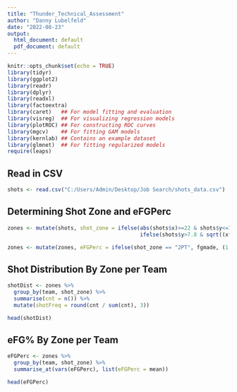 ---
title: "Thunder_Technical_Assessment"
author: "Danny Lubelfeld"
date: "2022-08-23"
output:
  html_document: default
  pdf_document: default
---

```{r setup, include=FALSE}
knitr::opts_chunk$set(echo = TRUE)
library(tidyr)     
library(ggplot2)   
library(readr) 
library(dplyr)
library(readxl)
library(factoextra)
library(caret)   ## For model fitting and evaluation
library(visreg)  ## For visualizing regression models
library(plotROC) ## For constructing ROC curves
library(mgcv)    ## For fitting GAM models
library(kernlab) ## Contains an example dataset
library(glmnet)  ## For fitting regularized models
require(leaps)
```

## Read in CSV

```{r}
shots <- read.csv("C:/Users/Admin/Desktop/Job Search/shots_data.csv")

```

## Determining Shot Zone and eFGPerc

```{r}
zones <- mutate(shots, shot_zone = ifelse(abs(shots$x)>=22 & shots$y<=7.8, "C3", 
                                          ifelse(shots$y>7.8 & sqrt((x*x)+(y*y))>23.75, "NC3", "2PT")))

zones <- mutate(zones, eFGPerc = ifelse(shot_zone == "2PT", fgmade, (1.5*fgmade)))
```

## Shot Distribution By Zone per Team

```{r}
shotDist <- zones %>%
  group_by(team, shot_zone) %>%
  summarise(cnt = n()) %>%
  mutate(shotFreq = round(cnt / sum(cnt), 3))

head(shotDist)
```

## eFG% By Zone per Team

```{r}
eFGPerc <- zones %>%
  group_by(team, shot_zone) %>%
  summarise_at(vars(eFGPerc), list(eFGPerc = mean))

head(eFGPerc)
```

